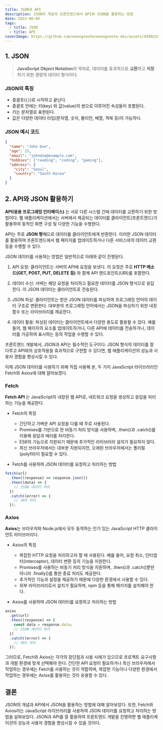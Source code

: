 ```yaml
---
title: JSON과 API
description: JSON의 개념과 프론트엔드에서 API와 JSON을 활용하는 방법
date: 2023-06-05
tags:
  - title: JSON
  - title: API
coverImage: https://github.com/woongsnote/woongsnote-dev/assets/83802168/57e7d9b6-e7f8-4183-bae0-7acdfe921f33
---
```


## 1. JSON

> **JavaScript Object Notation**의 약자로, 데이터를 효과적으로 **교환**하고 **저장**하기 위한 경량의 데이터 형식이다.

### JSON의 특징

- 중괄호(`{}`)로 시작하고 끝난다.
- 중괄호 안에는 키(key) 와 값(value)의 쌍으로 이루어진 속성들이 포함된다.
- 키는 문자열로 표현된다.
- 값은 다양한 데이터 타입(문자열, 숫자, 불리언, 배열, 객체 등)이 가능하다.

### JSON 예시 코드

```JSON
{
  "name": "John Doe",
  "age": 25,
  "email": "johndoe@example.com",
  "hobbies": ["reading", "coding", "gaming"],
  "address": {
    "city": "Seoul",
    "country": "South Korea"
  }
}
```

## 2. API와 JSON 활용하기

**API(응용 프로그래밍 인터페이스)** 는 서로 다른 시스템 간에 데이터를 교환하기 위한 방법이다.
웹 애플리케이션에서는 서버에서 제공되는 데이터를 클라이언트(프론트엔드)가 활용하여 동적인 화면 구성 및 다양한 기능을 수행한다.

API는 주로 **JSON 형식**으로 데이터를 클라이언트에게 반환한다. 이러한 JSON 데이터를 활용하여 프론트엔드에서 웹 페이지를 업데이트하거나 다른 서비스와의 데이터 교환 등을 수행할 수 있다.

JSON 데이터를 사용하는 방법은 일반적으로 아래와 같이 진행된다.

1. API 요청: 클라이언트는 서버의 API에 요청을 보낸다. 이 요청은 주로 **HTTP 메소드(GET, POST, PUT, DELETE 등)** 와 함께 API 엔드포인트(URI)를 포함한다.

2. 데이터 수신: 서버는 해당 요청을 처리하고 필요한 데이터를 JSON 형식으로 응답한다. 이 JSON 데이터는 클라이언트로 전송된다.

3. JSON 파싱: 클라이언트는 받은 JSON 데이터를 파싱하여 프로그래밍 언어의 데이터 구조로 변환한다. 대부분의 프로그래밍 언어에서는 JSON을 파싱하기 위한 내장 함수 또는 라이브러리를 제공한다.

4. 데이터 활용: 파싱된 데이터는 클라이언트에서 다양한 용도로 활용될 수 있다. 예를 들어, 웹 페이지의 요소를 업데이트하거나, 다른 API에 데이터를 전송하거나, 데이터를 가공하여 표시하는 등의 작업을 수행할 수 있다.

프론트엔드 개발에서, JSON과 API는 필수적인 도구이다. JSON 형식의 데이터를 잘 다루고 API와의 상호작용을 효과적으로 구현할 수 있다면, 웹 애플리케이션의 성능과 사용자 경험을 향상시킬 수 있다.

이제 JSON 데이터를 사용하기 위해 직접 사용해 본, 두 가지 JavaScript 라이브러리인 Fetch와 Axios에 대해 알아보겠다.

### Fetch

**Fetch API** 는 JavaScript의 내장된 웹 API로, 네트워크 요청을 생성하고 응답을 처리하는 기능을 제공한다.

- Fetch의 특징

  - 간단하고 가벼운 API 요청을 다룰 때 주로 사용된다.
  - Promises를 기반으로 한 비동기 처리 방식을 사용하며, .then()과 .catch()를 이용해 응답과 에러를 처리한다.
  - ES6의 기능으로 지원되기 때문에 추가적인 라이브러리 설치가 필요하지 않다.
  - 최신 브라우저에서는 대부분 지원되지만, 오래된 브라우저에서는 폴리필(polyfill)이 필요할 수 있다.

- Fetch를 사용하여 JSON 데이터를 요청하고 처리하는 방법

```javascript
fetch(url)
  .then((response) => response.json())
  .then((data) => {
    // JSON 데이터 처리
  })
  .catch((error) => {
    // 에러 처리
  });
```

### Axios

**Axios**는 브라우저와 Node.js에서 모두 동작하는 인기 있는 JavaScript HTTP 클라이언트 라이브러리다.

- Axios의 특징

  - 복잡한 HTTP 요청을 처리하고자 할 때 사용된다. 예를 들어, 요청 취소, 인터셉터(interceptor), 데이터 변환 등의 기능을 지원한다.
  - Promises를 사용하는 비동기 처리 방식을 지원하며, .then()과 .catch()뿐만 아니라 .finally()를 통한 종료 처리도 제공한다.
  - 추가적인 기능과 설정을 제공하기 때문에 다양한 환경에서 사용할 수 있다.
  - 외부 라이브러리로서 설치가 필요하며, npm 등을 통해 패키지를 설치해야 한다.

- Axios를 사용하여 JSON 데이터를 요청하고 처리하는 방법

```javascript
axios
  .get(url)
  .then((response) => {
    const data = response.data;
    // JSON 데이터 처리
  })
  .catch((error) => {
    // 에러 처리
  });
```

그러므로, Fetch와 Axios는 각각의 장단점과 사용 사례가 있으므로 프로젝트 요구사항과 개발 환경에 맞게 선택해야 한다.
간단한 API 요청이 필요하거나 최신 브라우저에서 작업하는 경우에는 Fetch를 사용하는 것이 적합하며, 복잡한 기능이나 다양한 환경에서 작업하는 경우에는 Axios를 활용하는 것이 유용할 수 있다.

## 결론

JSON의 개념과 API에서 JSON을 활용하는 방법에 대해 알아보았다.
또한, Fetch와 Axios라는 JavaScript 라이브러리를 사용하여 JSON 데이터를 요청하고 처리하는 방법을 살펴보았다.
JSON과 API를 잘 활용하여 프론트엔드 개발을 진행하면 웹 애플리케이션의 성능과 사용자 경험을 향상시킬 수 있을 것이다.
